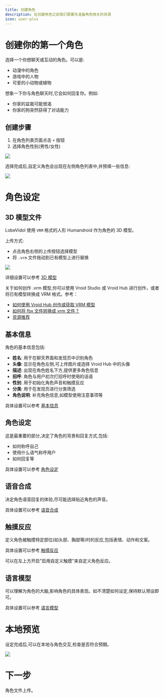 ```yaml
---
title: 创建角色
description: 在创建角色之前我们需要先准备角色相关的资源
icon: user-plus
---
```


# 创建你的第一个角色

选择一个你想聊天或互动的角色。可以是:

- 动漫中的角色
- 游戏中的人物  
- 可爱的小动物或植物

想象一下你与角色聊天时,它会如何回复你。例如:
- 你家的盆栽可能很渴
- 你家的狗突然获得了对话能力

## 创建步骤

1. 在角色列表页面点击 `+` 按钮
2. 选择角色性别(男性/女性)

<Frame>
  <img src="https://oss.vidol.chat/assets/9c4f422919fcf2931f688fc827189018.webp" />
</Frame>

选择完成后,自定义角色会出现在左侧角色列表中,并预填一些信息:

<Frame>
  <img src="https://oss.vidol.chat/assets/b43b5ab17deadecc90d772ed73398fa2.webp" />
</Frame>

# 角色设定

## 3D 模型文件

LobeVidol 使用 `VRM` 格式的人形 Humandroid 作为角色的 3D 模型。

上传方式:
- 点击角色右侧的上传按钮选择模型
- 将 `.vrm` 文件拖动到已有模型上进行替换

<Frame>
  <img src="https://oss.vidol.chat/assets/cb762561ea67c9458efc2da47a5a3e98.webp" />
</Frame>

详细设置可以参考 [3D 模型](/role-manual/attributes/3d-model)

<Tip>
关于如何创作 .vrm 模型,你可以使用 Vroid Studio 或 Vroid Hub 进行创作，或者将已有模型转换成 VRM 格式。参考：

- [如何使用 Vroid Hub 创作或获取 VRM 模型](/role-manual/faq/how-to-use-vroid-hub)
- [如何将 fbx 文件转换成 vrm 文件？](/role-manual/faq/convert-fbx-to-vrm)
- [资源推荐](/role-manual/resources/vrm-resources)
</Tip>

## 基本信息

角色的基本信息包括:

- **姓名**: 用于在聊天界面和发现页中识别角色
- **头像**: 显示在角色左侧,可上传图片或选择 Vroid Hub 中的头像
- **描述**: 出现在角色姓名下方,提供更多角色信息
- **招呼**: 角色与用户初次打招呼时使用的话语
- **性别**: 用于初始化角色声音和触摸反应
- **分类**: 用于在发现页进行分类筛选
- **角色说明**: 补充角色信息,如模型使用注意事项等

具体设置可以参考 [基本信息](/role-manual/attributes/basic)

## 角色设定

这是最重要的部分,决定了角色的背景和回复方式,包括:
- 如何称呼自己
- 使用什么语气称呼用户
- 如何回复等

具体设置可以参考 [角色设定](/role-manual/attributes/system-role)

## 语音合成

决定角色语音回复的体验,尽可能选择贴近角色的声音。

具体设置可以参考 [语音合成](/role-manual/attributes/tts)

## 触摸反应

定义角色被触摸特定部位(如头部、胸部等)时的反应,包括表情、动作和文案。

具体设置可以参考 [触摸反应](/role-manual/attributes/touch)

<Tip>
可以在左上方开启"启用自定义触摸"来自定义角色反应。
</Tip>

## 语言模型

可以理解为角色的大脑,影响角色的具体表现。如不清楚如何设定,保持默认预设即可。

具体设置可以参考 [语言模型](/role-manual/attributes/llm)

# 本地预览

设定完成后,可以在本地与角色交互,检查是否符合预期。

<Frame>
  <img src="https://oss.vidol.chat/assets/c760c75a87ac75c7440aeb5026327ca4.webp" />
</Frame>

# 下一步

角色文件上传。
